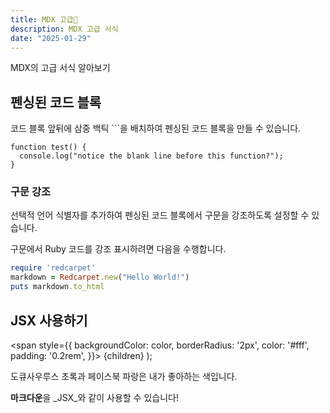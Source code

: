 ```yaml
---
title: MDX 고급🤣
description: MDX 고급 서식
date: "2025-01-29"
---
```

MDX의 고급 서식 알아보기

## 펜싱된 코드 블록
코드 블록 앞뒤에 삼중 백틱 ```을 배치하여 펜싱된 코드 블록을 만들 수 있습니다.

```
function test() {
  console.log("notice the blank line before this function?");
}
```

### 구문 강조
선택적 언어 식별자를 추가하여 펜싱된 코드 블록에서 구문을 강조하도록 설정할 수 있습니다.

구문에서 Ruby 코드를 강조 표시하려면 다음을 수행합니다.

```ruby
require 'redcarpet'
markdown = Redcarpet.new("Hello World!")
puts markdown.to_html
```

## JSX 사용하기
  <span
    style={{
      backgroundColor: color,
      borderRadius: '2px',
      color: '#fff',
      padding: '0.2rem',
    }}>
    {children}
  </span>
);

<Highlight color="#25c2a0">도큐사우루스 초록</Highlight>과 <Highlight color="#1877F2">페이스북 파랑</Highlight>은 내가 좋아하는 색입니다.

**마크다운**을 _JSX_와 같이 사용할 수 있습니다!

